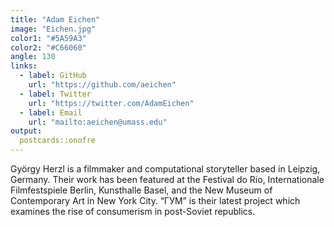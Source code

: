 ```yaml
---
title: "Adam Eichen"
image: "Eichen.jpg"
color1: "#5A59A3"
color2: "#C66060"
angle: 130
links:
  - label: GitHub
    url: "https://github.com/aeichen"
  - label: Twitter
    url: "https://twitter.com/AdamEichen"
  - label: Email
    url: "mailto:aeichen@umass.edu"
output:
  postcards::onofre
---
```

 
György Herzl is a filmmaker and computational storyteller based in Leipzig,
Germany. Their work has been featured at the Festival do Rio, Internationale
Filmfestspiele Berlin, Kunsthalle Basel, and the New Museum of Contemporary Art
in New York City. "ГУМ" is their latest project which examines the rise of
consumerism in post-Soviet republics.
